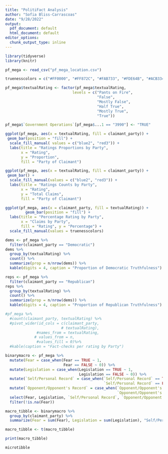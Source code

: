 ```yaml
---
title: "PolitiFact Analysis"
author: "Sofia Bliss-Carrascoas"
date: "9/28/2022"
output:
  pdf_document: default
  html_document: default
editor_options:
  chunk_output_type: inline
---
```


```r
library(tidyverse)
library(knitr)
```

```r
pf_mega <- read_csv("pf_mega_location.csv")

truenesscolors = c("#FF0000", "#FF872C", "#FAB733", "#FDE64B", "#ACB334", "#69B34C")

pf_mega$textualRating <- factor(pf_mega$textualRating, 
                              levels = c("Pants on Fire", 
                                         "False", 
                                         "Mostly False", 
                                         "Half True", 
                                         "Mostly True", 
                                         "True"))
```

```r
pf_mega$`Government Operations`[pf_mega$...1 == "3990"] <- "TRUE"
```

```r
ggplot(pf_mega, aes(x = textualRating, fill = claimant_party)) +
 geom_bar(position = "fill") +
  scale_fill_manual( values = c("blue2", "red3")) +
  labs(title = "Ratings Proportions by Party",
       x = "Rating",
       y = "Proportion",
       fill = "Party of Claimant")

ggplot(pf_mega, aes(x = textualRating, fill = claimant_party)) +
 geom_bar() +
  scale_fill_manual(values = c("blue2", "red3")) +
  labs(title = "Ratings Counts by Party",
       x = "Rating",
       y = "Total Claims",
       fill = "Party of Claimant")
```

```r
ggplot(pf_mega, aes(x = claimant_party, fill = textualRating)) +
         geom_bar(position = "fill") +
  labs(title = "Percentage Rating by Party",
       x = "Claims by Party",
       fill = "Rating", y = "Percentage") +
  scale_fill_manual(values = truenesscolors)

dems <- pf_mega %>%
  filter(claimant_party == "Democratic")
dems %>%
  group_by(textualRating) %>%
  count() %>%
  summarize(prop = n/nrow(dems)) %>%
  kable(digits = 4, caption = "Proportion of Democratic Truthfulness")

reps <- pf_mega %>%
  filter(claimant_party == "Republican")
reps %>%
  group_by(textualRating) %>%
  count() %>%
  summarize(prop = n/nrow(dems)) %>%
  kable(digits = 4, caption = "Proportion of Republican Truthfulness")
```

```r
#pf_mega %>%
  #count(claimant_party, textualRating) %>%
  #pivot_wider(id_cols = c(claimant_party,
                         # textualRating),
              #names_from = textualRating,
             # values_from = n,
              #values_fill = 0)%>%
  #kable(caption = "Fact-checks per rating by Party")
```

```r
binarymacro <- pf_mega %>%
  mutate(Fear = case_when(Fear == TRUE ~ 1,
                          Fear == FALSE ~ 0)) %>%
  mutate(Legislation = case_when(Legislation == TRUE ~ 1,
                                 Legislation == FALSE ~ 0)) %>%
  mutate(`Self/Personal Record` = case_when(`Self/Personal Record` == TRUE ~ 1, 
                                            `Self/Personal Record` == FALSE ~ 0)) %>%
  mutate(`Opponent/Opponent's Record` = case_when(`Opponent/Opponent's Record` == TRUE ~ 1, 
                                                  `Opponent/Opponent's Record` == FALSE ~ 0)) %>%
  select(Fear, Legislation, `Self/Personal Record`, `Opponent/Opponent's Record`, claimant_party) %>%
  filter(!is.na(Fear)) 

macro_tibble <- binarymacro %>%
  group_by(claimant_party) %>%
  summarize(Fear = sum(Fear), Legislation = sum(Legislation), "Self/Personal Record" = sum(`Self/Personal Record`), "Opponent/Opponent's Record" = sum(`Opponent/Opponent's Record`))

macro_tibble <- t(macro_tibble)

print(macro_tibble)
```


```r
microtibble
```

